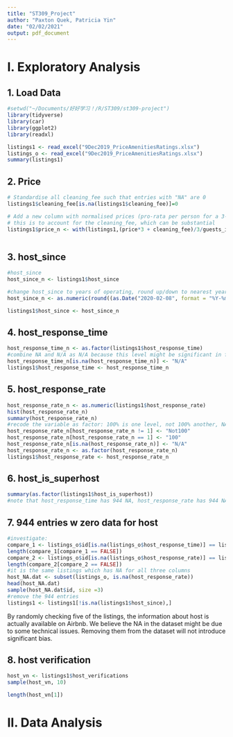 ```yaml
---
title: "ST309_Project"
author: "Paxton Quek, Patricia Yin"
date: "02/02/2021"
output: pdf_document
---
```


# I. Exploratory Analysis
## 1. Load Data
```r
#setwd("~/Documents/好好学习！/R/ST309/st309-project")
library(tidyverse)
library(car)
library(ggplot2)
library(readxl)

listings1 <- read_excel("9Dec2019_PriceAmenitiesRatings.xlsx")
listings_o <- read_excel("9Dec2019_PriceAmenitiesRatings.xlsx")
summary(listings1)

```

## 2. Price
```r

# Standardise all cleaning_fee such that entries with "NA" are 0 
listings1$cleaning_fee[is.na(listings1$cleaning_fee)]=0

# Add a new column with normalised prices (pro-rata per person for a 3-day stay)
# this is to account for the cleaning_fee, which can be substantial
listings1$price_n <- with(listings1,(price*3 + cleaning_fee)/3/guests_included)



```

## 3. host_since
```r
#host_since 
host_since_n <- listings1$host_since

#change host_since to years of operating, round up/down to nearest year
host_since_n <- as.numeric(round((as.Date("2020-02-08", format = "%Y-%m-%d") - as.Date(host_since_n, format = "%Y-%m-%d"))/365))

listings1$host_since <- host_since_n
```

## 4. host_response_time
```r
host_response_time_n <- as.factor(listings1$host_response_time)
#combine NA and N/A as N/A because this level might be significant in further analysis.
host_response_time_n[is.na(host_response_time_n)] <- "N/A"
listings1$host_response_time <- host_response_time_n
```

## 5. host_response_rate
```r
host_response_rate_n <- as.numeric(listings1$host_response_rate)
hist(host_response_rate_n)
summary(host_response_rate_n)
#recode the variable as factor: 100% is one level, not 100% another, NA the third
host_response_rate_n[host_response_rate_n != 1] <- "Not100"
host_response_rate_n[host_response_rate_n == 1] <- "100"
host_response_rate_n[is.na(host_response_rate_n)] <- "N/A"
host_response_rate_n <- as.factor(host_response_rate_n)
listings1$host_response_rate <- host_response_rate_n
```

## 6. host_is_superhost
```r
summary(as.factor(listings1$host_is_superhost))
#note that host_response_time has 944 NA, host_response_rate has 944 NA, host_is_superhost has 944 NA, investigation below
```

## 7. 944 entries w zero data for host

```r
#investigate:
compare_1 <- listings_o$id[is.na(listings_o$host_response_time)] == listings_o$id[is.na(listings_o$host_response_rate)]
length(compare_1[compare_1 == FALSE])
compare_2 <- listings_o$id[is.na(listings_o$host_response_rate)] == listings_o$id[is.na(listings_o$host_is_superhost)]
length(compare_2[compare_2 == FALSE])
#it is the same listings which has NA for all three columns
host_NA.dat <- subset(listings_o, is.na(host_response_rate))
head(host_NA.dat)
sample(host_NA.dat$id, size =3)
#remove the 944 entries
listings1 <- listings1[!is.na(listings1$host_since),]

```

By randomly checking five of the listings, the information about host is actually available on Airbnb. We believe the NA in the dataset might be due to some technical issues. Removing them from the dataset will not introduce significant bias. 

## 8. host verification

```r
host_vn <- listings1$host_verifications
sample(host_vn, 10)

length(host_vn[1])
```


# II. Data Analysis